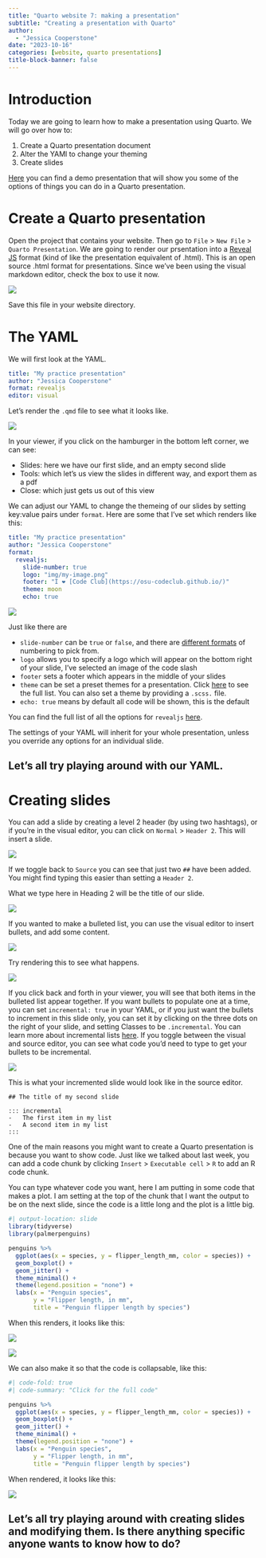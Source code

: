 ```yaml
---
title: "Quarto website 7: making a presentation"
subtitle: "Creating a presentation with Quarto"
author:
  - "Jessica Cooperstone"
date: "2023-10-16"
categories: [website, quarto presentations]
title-block-banner: false
---
```


# Introduction

Today we are going to learn how to make a presentation using Quarto. We will go over how to:

1.  Create a Quarto presentation document
2.  Alter the YAMl to change your theming
3.  Create slides

[Here](https://quarto.org/docs/presentations/revealjs/demo/) you can find a demo presentation that will show you some of the options of things you can do in a Quarto presentation.

# Create a Quarto presentation

Open the project that contains your website. Then go to `File` \> `New File` \> `Quarto Presentation`. We are going to render our prsentation into a [Reveal JS](https://revealjs.com/) format (kind of like the presentation equivalent of .html). This is an open source .html format for presentations. Since we've been using the visual markdown editor, check the box to use it now.

![](img/new-quarto-presentation.png)

Save this file in your website directory.

# The YAML

We will first look at the YAML.

``` yaml
title: "My practice presentation"
author: "Jessica Cooperstone"
format: revealjs
editor: visual
```

Let's render the `.qmd` file to see what it looks like.

![](img/my-practice-presentation.png)

In your viewer, if you click on the hamburger in the bottom left corner, we can see:

-   Slides: here we have our first slide, and an empty second slide
-   Tools: which let's us view the slides in different way, and export them as a pdf
-   Close: which just gets us out of this view

We can adjust our YAML to change the themeing of our slides by setting key:value pairs under `format`. Here are some that I've set which renders like this:

``` yaml
title: "My practice presentation"
author: "Jessica Cooperstone"
format: 
  revealjs:
    slide-number: true
    logo: "img/my-image.png"
    footer: "I ❤️ [Code Club](https://osu-codeclub.github.io/)"
    theme: moon
    echo: true
```

![](img/my-practice-presentation-moon.png)

Just like there are

-   `slide-number` can be `true` or `false`, and there are [different formats](https://quarto.org/docs/reference/formats/presentations/revealjs.html#slides) of numbering to pick from.
-   `logo` allows you to specify a logo which will appear on the bottom right of your slide, I've selected an image of the code slash
-   `footer` sets a footer which appears in the middle of your slides
-   `theme` can be set a preset themes for a presentation. Click [here](https://quarto.org/docs/presentations/revealjs/themes.html) to see the full list. You can also set a theme by providing a `.scss.` file.
-   `echo: true` means by default all code will be shown, this is the default

You can find the full list of all the options for `revealjs` [here](https://quarto.org/docs/reference/formats/presentations/revealjs.html).

The settings of your YAML will inherit for your whole presentation, unless you override any options for an individual slide.

::: callout-note
## Let's all try playing around with our YAML.
:::

# Creating slides

You can add a slide by creating a level 2 header (by using two hashtags), or if you're in the visual editor, you can click on `Normal` > `Header 2`. This will insert a slide.

![](img/add-slide.png)

If we toggle back to `Source` you can see that just two `##` have been added. You might find typing this easier than setting a `Header 2`.

What we type here in Heading 2 will be the title of our slide.

![](img/heading-2.png)

If you wanted to make a bulleted list, you can use the visual editor to insert bullets, and add some content.

![](img/slide-2.png)

Try rendering this to see what happens.

![](img/slide-2-rendered.png)

If you click back and forth in your viewer, you will see that both items in the bulleted list appear together. If you want bullets to populate one at a time, you can set `incremental: true` in your YAML, or if you just want the bullets to increment in this slide only, you can set it by clicking on the three dots on the right of your slide, and setting Classes to be `.incremental`. You can learn more about incremental lists [here](https://quarto.org/docs/presentations/revealjs/#incremental-lists). If you toggle between the visual and source editor, you can see what code you'd need to type to get your bullets to be incremental.

![](img/incremental.png)

This is what your incremented slide would look like in the source editor.

```
## The title of my second slide

::: incremental
-   The first item in my list
-   A second item in my list
:::
```


One of the main reasons you might want to create a Quarto presentation is because you want to show code. Just like we talked about last week, you can add a code chunk by clicking `Insert` > `Executable cell` >    `R` to add an R code chunk.

You can type whatever code you want, here I am putting in some code that makes a plot. I am setting at the top of the chunk that I want the output to be on the next slide, since the code is a little long and the plot is a little big.

```r
#| output-location: slide
library(tidyverse)
library(palmerpenguins)

penguins %>%
  ggplot(aes(x = species, y = flipper_length_mm, color = species)) +
  geom_boxplot() +
  geom_jitter() + 
  theme_minimal() +
  theme(legend.position = "none") +
  labs(x = "Penguin species",
       y = "Flipper length, in mm",
       title = "Penguin flipper length by species")
```

When this renders, it looks like this:

![](img/penguins-1.png)

![](img/penguins-2.png)

We can also make it so that the code is collapsable, like this:

```r
#| code-fold: true
#| code-summary: "Click for the full code"

penguins %>%
  ggplot(aes(x = species, y = flipper_length_mm, color = species)) +
  geom_boxplot() +
  geom_jitter() + 
  theme_minimal() +
  theme(legend.position = "none") +
  labs(x = "Penguin species",
       y = "Flipper length, in mm",
       title = "Penguin flipper length by species")
```

When rendered, it looks like this:

![](img/penguins-hide-code.png)

::: callout-note
## Let's all try playing around with creating slides and modifying them. Is there anything specific anyone wants to know how to do?
:::